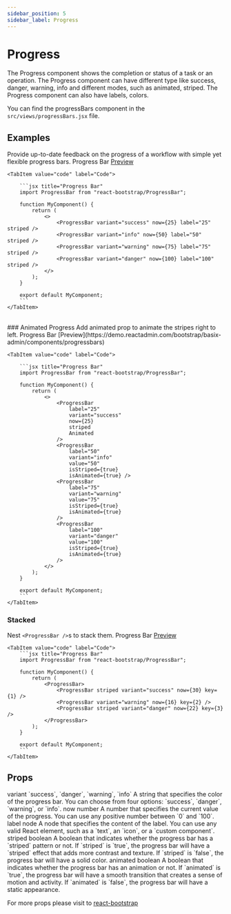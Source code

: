 ```yaml
---
sidebar_position: 5
sidebar_label: Progress
---
```


# Progress

The Progress component shows the completion or status of a task or an operation. The Progress component can have different type like success, danger, warning, info and different modes, such as animated, striped. The Progress component can also have labels, colors.

You can find the progressBars component in the `src/views/progressBars.jsx` file.


## Examples
Provide up-to-date feedback on the progress of a workflow with simple yet flexible progress bars. Progress Bar [Preview](https://demo.reactadmin.com/bootstrap/basix-admin/components/progressbars)

<Tabs>
    <TabItem value="preview" label="Preview">
        <CodePreview>
            <div className="d-flex flex-column gap-2">
                <ProgressBar variant="success" now={25} label="25" striped />
                <ProgressBar variant="info" now={50} label="50" striped />
                <ProgressBar variant="warning" now={75} label="75" striped />
                <ProgressBar variant="danger" now={100} label="100" striped />
            </div>
        </CodePreview>
    </TabItem>
    
    <TabItem value="code" label="Code">

        ```jsx title="Progress Bar"
        import ProgressBar from "react-bootstrap/ProgressBar";

        function MyComponent() {
            return (
                <>
                    <ProgressBar variant="success" now={25} label="25" striped />
                    <ProgressBar variant="info" now={50} label="50" striped />
                    <ProgressBar variant="warning" now={75} label="75" striped />
                    <ProgressBar variant="danger" now={100} label="100" striped />
                </>
            );
        }

        export default MyComponent;
        ```
    </TabItem>
</Tabs>

<br/>
### Animated Progress
Add animated prop to animate the stripes right to left. Progress Bar [Preview](https://demo.reactadmin.com/bootstrap/basix-admin/components/progressbars)

<Tabs>
    <TabItem value="preview" label="Preview">
        <CodePreview>
            <div className="d-flex flex-column gap-2">
                <ProgressBar variant="success" now={25} label="25" striped animated />
                <ProgressBar variant="info" now={50} label="50" striped animated />
                <ProgressBar variant="warning" now={75} label="75" striped animated />
                <ProgressBar variant="danger" now={100} label="100" striped animated />
            </div>
        </CodePreview>
    </TabItem>
    
    <TabItem value="code" label="Code">

        ```jsx title="Progress Bar"
        import ProgressBar from "react-bootstrap/ProgressBar";

        function MyComponent() {
            return (
                <>
                    <ProgressBar
                        label="25"
                        variant="success"
                        now={25}
                        striped
                        Animated
                    />
                    <ProgressBar 
                        label="50"
                        variant="info"
                        value="50"
                        isStriped={true}
                        isAnimated={true} />
                    <ProgressBar
                        label="75"
                        variant="warning"
                        value="75"
                        isStriped={true}
                        isAnimated={true}
                    />
                    <ProgressBar
                        label="100"
                        variant="danger"
                        value="100"
                        isStriped={true}
                        isAnimated={true}
                    />
                </>
            );
        }

        export default MyComponent;
        ```
    </TabItem>
</Tabs>

### Stacked
Nest `<ProgressBar />`s to stack them. Progress Bar [Preview](https://demo.reactadmin.com/bootstrap/basix-admin/components/progressbars)

<Tabs>
    <TabItem value="preview" label="Preview">
        <CodePreview>
            <div className="d-flex flex-column gap-2">
                <ProgressBar>
                    <ProgressBar striped variant="success" now={30} key={1} />
                    <ProgressBar variant="warning" now={16} key={2} />
                    <ProgressBar striped variant="danger" now={22} key={3} />
                </ProgressBar>
            </div>
        </CodePreview>
    </TabItem>
    
    <TabItem value="code" label="Code">
        ```jsx title="Progress Bar"
        import ProgressBar from "react-bootstrap/ProgressBar";

        function MyComponent() {
            return (
                <ProgressBar>
                    <ProgressBar striped variant="success" now={30} key={1} />
                    <ProgressBar variant="warning" now={16} key={2} />
                    <ProgressBar striped variant="danger" now={22} key={3} />
                </ProgressBar>
            );
        }

        export default MyComponent;
        ```
    </TabItem>
</Tabs>

## Props

<FeatureTable>
    <tr>
        <td>variant</td>
        <td>`success`, `danger`, `warning`, `info`</td>
        <td></td>
        <td>A string that specifies the color of the progress bar. You can choose from four options: `success`, `danger`, `warning`, or `info`.</td>
    </tr>
    <tr>
        <td>now</td>
        <td>number</td>
        <td></td>
        <td>A number that specifies the current value of the progress. You can use any positive number between `0` and `100`.</td>
    </tr>
    <tr>
        <td>label</td>
        <td>node</td>
        <td></td>
        <td>A node that specifies the content of the label. You can use any valid React element, such as a `text`, an `icon`, or a `custom component`.</td>
    </tr>
    <tr>
        <td>striped</td>
        <td>boolean</td>
        <td></td>
        <td>A boolean that indicates whether the progress bar has a `striped` pattern or not. If `striped` is `true`, the progress bar will have a `striped` effect that adds more contrast and texture. If `striped` is `false`, the progress bar will have a solid color.</td>
    </tr>
    <tr>
        <td>animated</td>
        <td>boolean</td>
        <td></td>
        <td>A boolean that indicates whether the progress bar has an animation or not. If `animated` is `true`, the progress bar will have a smooth transition that creates a sense of motion and activity. If `animated` is `false`, the progress bar will have a static appearance.</td>
    </tr>

</FeatureTable>

For more props please visit to <a href="https://react-bootstrap.netlify.app/docs/components/progress/#api" target="_blank">react-bootstrap</a>
